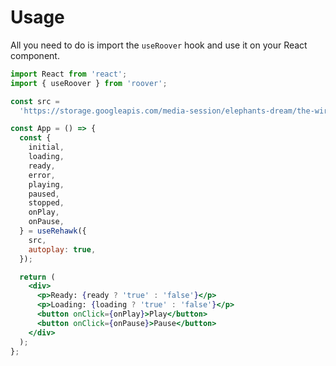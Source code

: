 # Usage

All you need to do is import the `useRoover` hook and use it on your React component.

```jsx
import React from 'react';
import { useRoover } from 'roover';

const src =
  'https://storage.googleapis.com/media-session/elephants-dream/the-wires.mp3';

const App = () => {
  const {
    initial,
    loading,
    ready,
    error,
    playing,
    paused,
    stopped,
    onPlay,
    onPause,
  } = useRehawk({
    src,
    autoplay: true,
  });

  return (
    <div>
      <p>Ready: {ready ? 'true' : 'false'}</p>
      <p>Loading: {loading ? 'true' : 'false'}</p>
      <button onClick={onPlay}>Play</button>
      <button onClick={onPause}>Pause</button>
    </div>
  );
};
```
